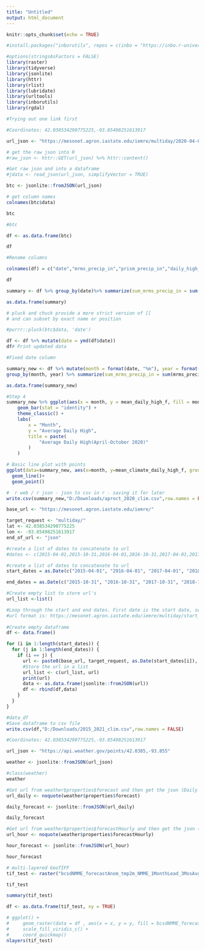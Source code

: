 ```yaml
---
title: "Untitled"
output: html_document
---
```


```r
knitr::opts_chunk$set(echo = TRUE)
```  

```r
#install.packages("inborutils", repos = c(inbo = "https://inbo.r-universe.dev", CRAN = "https://cloud.r-project.org"))
```


```r
#options(stringsAsFactors = FALSE)
library(raster)
library(tidyverse)
library(jsonlite)
library(httr)
library(rlist)
library(lubridate)
library(urltools)
library(inborutils)
library(rgdal)
```

```r
#Trying out one link first

#Coordinates: 42.038534290775225,-93.85498251613917

url_json <- "https://mesonet.agron.iastate.edu/iemre/multiday/2020-04-01/2020-10-31/42.038534290775225/-93.85498251613917/json"

# get the raw json into R
#raw_json <- httr::GET(url_json) %>% httr::content()

#Get raw json and into a dataframe
#jdata <- read_json(url_json, simplifyVector = TRUE)

btc <- jsonlite::fromJSON(url_json)

# get column names
colnames(btc$data)

```  

```r
btc
```

```r
#btc

df <- as.data.frame(btc)

df
```  
```r
#Rename columns

colnames(df) = c("date","mrms_precip_in","prism_precip_in","daily_high_f","12z_high_f","climate_daily_high_f","daily_low_f"  ,"12z_low_f","climate_daily_low_f","daily_precip_in","12z_precip_in","climate_daily_precip_in")

df
```  

```r
summary <- df %>% group_by(date)%>% summarize(sum_mrms_precip_in = sum(mrms_precip_in),sum_prism_precip_in = sum(prism_precip_in),mean_daily_high_f = mean(daily_high_f),mean_12z_high_f = mean(`12z_high_f`),mean_climate_daily_high_f = mean(climate_daily_high_f),mean_daily_low_f = mean(daily_low_f),mean_12z_low_f = mean(`12z_low_f`),mean_climate_daily_low_f = mean(climate_daily_low_f),sum_daily_precip_in = sum(daily_precip_in),sum_12z_precip_in = sum(df["12z_precip_in"]),sum_climate_daily_precip_in = sum(climate_daily_precip_in)) 

as.data.frame(summary)
```  
```r
# pluck and chuck provide a more strict version of [[
# and can subset by exact name or position

#purrr::pluck(btc$data, 'date')

df <- df %>% mutate(date = ymd(df$date))  
df# Print updated data
```


```r
#Fixed date column

summary_new <- df %>% mutate(month = format(date, "%m"), year = format(date, "%Y")) %>%
group_by(month, year) %>% summarize(sum_mrms_precip_in = sum(mrms_precip_in),sum_prism_precip_in = sum(prism_precip_in),mean_daily_high_f = mean(daily_high_f),mean_12z_high_f = mean(`12z_high_f`),mean_climate_daily_high_f = mean(climate_daily_high_f),mean_daily_low_f = mean(daily_low_f),mean_12z_low_f = mean(`12z_low_f`),mean_climate_daily_low_f = mean(climate_daily_low_f),sum_daily_precip_in = sum(daily_precip_in),sum_12z_precip_in = sum(`12z_precip_in`),sum_climate_daily_precip_in = sum(climate_daily_precip_in)) 

as.data.frame(summary_new)
```

```r
#Step 4
summary_new %>% ggplot(aes(x = month, y = mean_daily_high_f, fill = month)) +
    geom_bar(stat = "identity") +
    theme_classic() +
    labs(
        x = "Month",
        y = "Average Daily High",
        title = paste(
            "Average Daily High(April-October 2020)"
        )
    )
```  

```r
# Basic line plot with points
ggplot(data=summary_new, aes(x=month, y=mean_climate_daily_high_f, group=1)) +
  geom_line()+
  geom_point()

```


```r
#  r web / r json - json to csv in r - saving it for later
write.csv(summary_new,"D:/Downloads/aproct_2020_clim.csv",row.names = FALSE)

```  


```r
base_url <- "https://mesonet.agron.iastate.edu/iemre/"

target_request <- "multiday/"
lat <- 42.038534290775225
lon <- -93.85498251613917
end_of_url <- "json"

#create a list of dates to concatenate to url
#dates <- c(2015-04-01,2015-10-31,2016-04-01,2016-10-31,2017-04-01,2017-10-31,2018-04-01,2018-10-31,2019-04-01,2019-10-31,2021-04-01,2021-10-31)

#create a list of dates to concatenate to url
start_dates = as.Date(c("2015-04-01", "2016-04-01", "2017-04-01", "2018-04-01", "2019-04-01","2020-04-01","2021-04-01"))

end_dates = as.Date(c("2015-10-31", "2016-10-31", "2017-10-31", "2018-10-31", "2019-10-31", "2020-10-31","2021-10-31"))

#Create empty list to store url's
url_list <-list()

#Loop through the start and end dates. First date is the start date, second date is the end date. Dates are paired.
#url format is: https://mesonet.agron.iastate.edu/iemre/multiday/start_dates/end_dates/lat/lon/json
 
#Create empty dataframe
df <- data.frame()

for (i in 1:length(start_dates)) {
  for (j in 1:length(end_dates)) {
    if (i == j) {
      url <- paste0(base_url, target_request, as.Date(start_dates[i]), "/", as.Date(end_dates[j]), "/", lat, "/", lon, "/", end_of_url)
      #Store the url in a list
      url_list <- c(url_list, url)
      print(url)
      data <- as.data.frame(jsonlite::fromJSON(url))
      df <- rbind(df,data)
    }
  }
}


```  



```r
#data_df
#Save dataframe to csv file
write.csv(df,"D:/Downloads/2015_2021_clim.csv",row.names = FALSE)
```

```r
#Coordinates: 42.038534290775225,-93.85498251613917

url_json <- "https://api.weather.gov/points/42.0385,-93.855"

weather <- jsonlite::fromJSON(url_json)

#class(weather)
weather
```
```r
#Get url from weather$properties$forecast and then get the json (Daily forecast)
url_daily <- noquote(weather$properties$forecast)

daily_forecast <- jsonlite::fromJSON(url_daily)

daily_forecast

```

```r
#Get url from weather$properties$forecastHourly and then get the json (Hourly forecast)
url_hour <- noquote(weather$properties$forecastHourly)

hour_forecast <- jsonlite::fromJSON(url_hour)

hour_forecast
```

```r
# multi-layered GeoTIFF
tif_test <- raster("bcsdNMME_forecastAnom_tmp2m_NMME_1MonthLead_3MosAvgs.tif")

tif_test
```  

```r
summary(tif_test) 
```

```r
df <- as.data.frame(tif_test, xy = TRUE)
```

```r
# ggplot() +
#     geom_raster(data = df , aes(x = x, y = y, fill = bcsdNMME_forecastAnom_tmp2m_NMME_1MonthLead_3MosAvgs)) +
#     scale_fill_viridis_c() +
#     coord_quickmap()
nlayers(tif_test)
```

